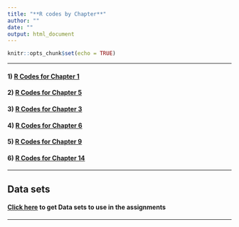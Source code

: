 ```yaml
---
title: "**R codes by Chapter**"
author: ""
date: ""
output: html_document
---
```


```r
knitr::opts_chunk$set(echo = TRUE)
```


***

#### 1) [R Codes for Chapter 1](./RCodes/Ch1Script.html)

#### 2) [R Codes for Chapter 5](./RCodes/Ch5Script.html)

#### 3) [R Codes for Chapter 3](./RCodes/Ch3Script.html)

#### 4) [R Codes for Chapter 6](./RCodes/Ch6Script.html)

#### 5) [R Codes for Chapter 9](./RCodes/Ch9Script.html)

#### 6) [R Codes for Chapter 14](./RCodes/Ch14Script.html)



***

## **Data sets**
#### [Click here](http://www.cnachtsheim-text.csom.umn.edu/Chapter%20%201%20Data%20Sets.html) to get Data sets to use in the assignments 

***